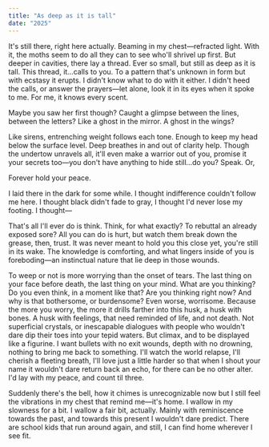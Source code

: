 ```yaml
---
title: "As deep as it is tall"
date: "2025"
---
```

It's still there, right here actually. 
Beaming in my chest—refracted light. With it, the moths seem to do all they can to see who'll shrivel up first.
But deeper in cavities, there lay a thread. Ever so small, but still as deep as it is tall.
This thread, it…calls to you. To a pattern that's unknown in form but with ecstasy it erupts.
I didn't know what to do with it either. I didn't heed the calls, or answer the prayers—let alone, look it in its eyes when it spoke to me.
For me, it knows every scent. 

Maybe you saw her first though?
Caught a glimpse between the lines, between the letters?
Like a ghost in the mirror.
A ghost in the wings?

Like sirens, entrenching weight follows each tone. Enough to keep my head below the surface level. 
Deep breathes in and out of clarity help.
Though the undertow unravels all, it'll even make a warrior out of you, promise it your secrets too—you don't have anything to hide still…do you? 
Speak.
Or,

Forever hold your peace.

I laid there in the dark for some while. 
I thought indifference couldn't follow me here. I thought black didn't fade to gray, I thought I'd never lose my footing. I thought—

That's all I'll ever do is think. 
Think, for what exactly?
To rebuttal an already exposed sore? All you can do is hurt, but watch them break down the grease, then, trust. It was never meant to hold you this close yet, you're still in its wake. The knowledge is comforting, and what lingers inside of you is foreboding—an instinctual nature that lie deep in those wounds.

To weep or not is more worrying than the onset of tears. The last thing on your face before death, the last thing on your mind. What are you thinking? Do you even think, in a moment like that? Are you thinking right now? And why is that bothersome, or burdensome? Even worse, worrisome. 
Because the more you worry, the more it drills farther into this husk, a husk with bones. A husk with feelings, that need reminded of life, and not death. Not superficial crystals, or inescapable dialogues with people who wouldn't dare dip their toes into your tepid waters. But climax, and to be displayed like a figurine. I want bullets with no exit wounds, depth with no drowning, nothing to bring me back to something. I'll watch the world relapse, I'll cherish a fleeting breath, I'll love just a little harder so that when I shout your name it wouldn't dare return back an echo, for there can be no other alter. I'd lay with my peace, and count til three.

Suddenly there's the bell, how it chimes is unrecognizable now but I still feel the vibrations in my chest that remind me—it's home. 
I wallow in my slowness for a bit. I wallow a fair bit, actually. Mainly with reminiscence towards the past, and towards this present I wouldn't dare predict. There are school kids that run around again, and still, I can find home wherever I see fit.